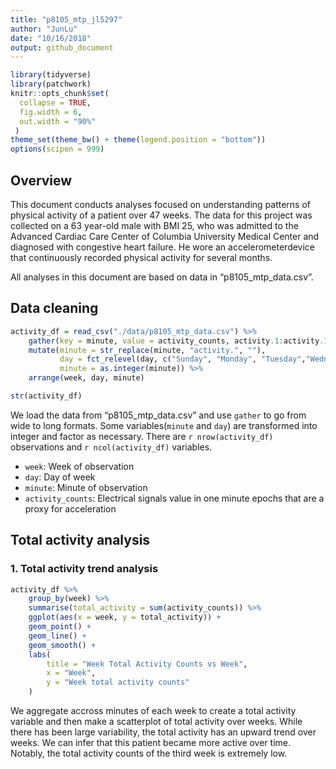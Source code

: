 ```yaml
---
title: "p8105_mtp_jl5297"
author: "JunLu"
date: "10/16/2018"
output: github_document
---
```


```r
library(tidyverse)
library(patchwork)
knitr::opts_chunk$set(
  collapse = TRUE,
  fig.width = 6,
  out.width = "90%"
 )
theme_set(theme_bw() + theme(legend.position = "bottom"))
options(scipen = 999)
```

## Overview
This document conducts analyses focused on understanding patterns of physical activity of a patient over 47 weeks. The data for this project was collected on a 63 year-old male with BMI 25, who was admitted to the Advanced Cardiac Care Center of Columbia University Medical Center and diagnosed with congestive heart failure. He wore an accelerometerdevice that continuously recorded physical activity for several months.

All analyses in this document are based on data in “p8105_mtp_data.csv”. 

## Data cleaning
```r
activity_df = read_csv("./data/p8105_mtp_data.csv") %>% 
    gather(key = minute, value = activity_counts, activity.1:activity.1440) %>%
    mutate(minute = str_replace(minute, "activity.", ""),
           day = fct_relevel(day, c("Sunday", "Monday", "Tuesday","Wednesday", "Thursday", "Friday", "Saturday")),
           minute = as.integer(minute)) %>% 
    arrange(week, day, minute)

str(activity_df)
```
We load the data from  “p8105_mtp_data.csv” and use `gather` to go from wide to long formats. Some variables(`minute` and `day`) are transformed into integer and factor as necessary. There are `r nrow(activity_df)` observations and `r ncol(activity_df)` variables.

* `week`: Week of observation
* `day`: Day of week
* `minute`: Minute of observation
* `activity_counts`: Electrical signals value in one minute epochs that are a proxy for acceleration

## Total activity analysis

### 1. Total activity trend analysis
```r
activity_df %>% 
    group_by(week) %>% 
    summarise(total_activity = sum(activity_counts)) %>% 
    ggplot(aes(x = week, y = total_activity)) +
    geom_point() +
    geom_line() +
    geom_smooth() +
    labs(
        title = "Week Total Activity Counts vs Week",
        x = "Week",
        y = "Week total activity counts"
    )
```
We aggregate accross minutes of each week to create a total activity variable and then make a scatterplot of total activity over weeks. While there has been large variability, the total activity has an upward trend over weeks. We can infer that this patient became more active over time. Notably, the total activity counts of the third week is extremely low.


